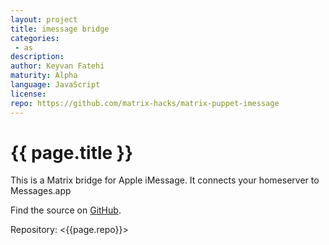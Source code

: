 ```yaml
---
layout: project
title: imessage bridge
categories: 
 - as
description: 
author: Keyvan Fatehi
maturity: Alpha
language: JavaScript
license: 
repo: https://github.com/matrix-hacks/matrix-puppet-imessage
---
```


# {{ page.title }}
This is a Matrix bridge for Apple iMessage. It connects your homeserver to Messages.app

Find the source on [GitHub](https://github.com/kfatehi/matrix-appservice-imessage).

Repository: <{{page.repo}}>
